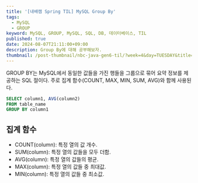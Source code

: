 ```yaml
---
title: '[내배캠 Spring TIL] MySQL Group By'
tags:
  - MySQL
  - GROUP
keyword: MySQL, GROUP, MySQL, SQL, DB, 데이터베이스, TIL
published: true
date: 2024-08-07T21:11:00+09:00
description: Group By에 대해 공부해보자.
thumbnail: /post-thumbnail/nbc-java-gen6-til/?week=4&day=TUESDAY&title=MySQL Group By
---
```


GROUP BY는 MySQL에서 동일한 값들을 가진 행들을 그룹으로 묶어 요약 정보를 제공하는 SQL 절이다. 주로 집계 함수(COUNT, MAX, MIN, SUM, AVG)와 함께 사용된다.

```sql
SELECT column1, AVG(column2)
FROM table_name
GROUP BY column1
```

## 집계 함수

- COUNT(column): 특정 열의 값 개수.
- SUM(column): 특정 열의 값들을 모두 더함.
- AVG(column): 특정 열의 값들의 평균.
- MAX(column): 특정 열의 값들 중 최대값.
- MIN(column): 특정 열의 값들 중 최소값.
